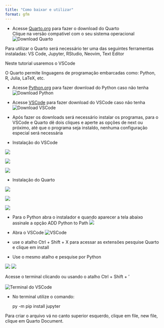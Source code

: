 ```yaml
---
title: "Como baixar e utilizar"
format: gfm
---
```



+ Acesse [Quarto.org](https://quarto.org/docs/get-started/) para fazer o
download do Quarto <br> Clique na versão compatível com o seu sistema
operacional <br>
![Download Quarto](imagens/Download_Quarto.png)

Para utilizar o Quarto será necessário ter uma das
seguintes ferramentas instaladas: VS Code, Jupyter, RStudio, Neovim,
Text Editor <br>

Neste tutorial usaremos o VSCode <br>

O Quarto permite linguagens de programação embarcadas como: Python, R,
Julia, LaTeX, etc. <br>

+ Acesse [Python.org](https://www.python.org/downloads/) para fazer
download do Python caso não tenha <br>
![Download Python](imagens/download_python.png)

+ Acesse [VSCode](https://code.visualstudio.com/download) para fazer
download do VSCode caso não tenha <br>
![Download VSCode](imagens/download_vscode.png)

+ Após fazer os downloads será necessário instalar os programas, para o VSCode e Quarto dê dois cliques e aperte as opções de next ou próximo, até que o programa seja instaldo, nenhuma configuração especial será necessária

+ Instalação do VSCode

![](imagens/i_vs_1.png)

![](imagens/i_vs_2.png)

![](imagens/i_vs_3.png)

+ Instalação do Quarto

![](imagens/i_qrt_1.png)

![](imagens/i_qrt_2.png)

![](imagens/i_qrt_3.png)

+ Para o Python abra o instalador e quando aparecer a tela abaixo assinale a opção ADD Python to Path
![](imagens/python_path.png)

+ Abra o VSCode
![VSCode](imagens/VSCODE_cara.png)
+  use o atalho Ctrl + Shift + X para acessar as extensões
pesquise Quarto e clique em install <br>
+ Use o mesmo atalho e pesquise por Python

![](imagens/python_vscode.png)
![](imagens/quarto_vscode.png)


Acesse o terminal clicando ou
usando o atalho Ctrl + Shift + ’ <br> <br> ![Terminal do
VSCode](imagens/Captura%20de%20tela%202024-03-21%20105802.png) <br>

+ No terminal
utilize o comando: <br>

    py -m pip install jupyter 

Para criar o arquivo vá no canto superior esquerdo, clique em file, new
file, clique em Quarto Document.

